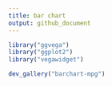 ```yaml
---
title: bar chart
output: github_document
---
```


```r
library("ggvega")
library("ggplot2")
library("vegawidget")
```

```r
dev_gallery("barchart-mpg")
```


